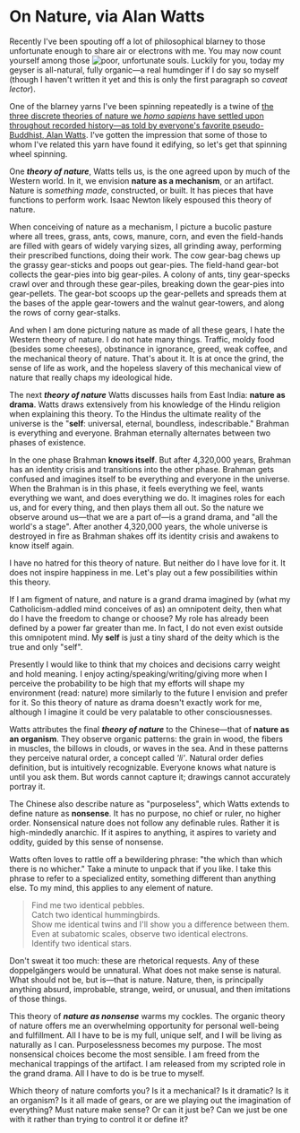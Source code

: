 # On Nature, via Alan Watts

Recently I've been spouting off a lot of philosophical blarney to those unfortunate enough to share air or electrons with me. You may now count yourself among those ![poor, unfortunate souls](http://ak-hdl.buzzfed.com/static/2014-11/17/6/enhanced/webdr12/enhanced-19154-1416224241-24.jpg). Luckily for you, today my geyser is all-natural, fully organic—a real humdinger if I do say so myself (though I haven't written it yet and this is only the first paragraph so *caveat lector*).

One of the blarney yarns I've been spinning repeatedly is a twine of [the three discrete theories of nature we *homo sapiens* have settled upon throughout recorded history—as told by everyone's favorite pseudo-Buddhist, Alan Watts](https://itunes.apple.com/us/podcast/alan-watts-mans-behavior-nature/id1006521565?i=356896808&mt=2). I've gotten the impression that some of those to whom I've related this yarn have found it edifying, so let's get that spinning wheel spinning.

One ***theory of nature***, Watts tells us, is the one agreed upon by much of the Western world. In it, we envision **nature as a mechanism**, or an artifact. Nature is *something made*, constructed, or built. It has pieces that have functions to perform work. Isaac Newton likely espoused this theory of nature.

When conceiving of nature as a mechanism, I picture a bucolic pasture where all trees, grass, ants, cows, manure, corn, and even the field-hands are filled with gears of widely varying sizes, all grinding away, performing their prescribed functions, doing their work. The cow gear-bag chews up the grassy gear-sticks and poops out gear-pies. The field-hand gear-bot collects the gear-pies into big gear-piles. A colony of ants, tiny gear-specks crawl over and through these gear-piles, breaking down the gear-pies into gear-pellets. The gear-bot scoops up the gear-pellets and spreads them at the bases of the apple gear-towers and the walnut gear-towers, and along the rows of corny gear-stalks.

And when I am done picturing nature as made of all these gears, I hate the Western theory of nature. I do not hate many things. Traffic, moldy food (besides some cheeses), obstinance in ignorance, greed, weak coffee, and the mechanical theory of nature. That's about it. It is at once the grind, the sense of life as work, and the hopeless slavery of this mechanical view of nature that really chaps my ideological hide.

The next ***theory of nature*** Watts discusses hails from East India: **nature as drama**. Watts draws extensively from his knowledge of the Hindu religion when explaining this theory. To the Hindus the ultimate reality of the universe is the "**self**: universal, eternal, boundless, indescribable." Brahman is everything and everyone. Brahman eternally alternates between two phases of existence.

In the one phase Brahman **knows itself**. But after 4,320,000 years, Brahman has an identity crisis and transitions into the other phase. Brahman gets confused and imagines itself to be everything and everyone in the universe. When the Brahman is in this phase, it feels everything we feel, wants everything we want, and does everything we do. It imagines roles for each us, and for every thing, and then plays them all out. So the nature we observe around us—that we are a part of—is a grand drama, and "all the world's a stage". After another 4,320,000 years, the whole universe is destroyed in fire as Brahman shakes off its identity crisis and awakens to know itself again.

I have no hatred for this theory of nature. But neither do I have love for it. It does not inspire happiness in me. Let's play out a few possibilities within this theory.

If I am figment of nature, and nature is a grand drama imagined by (what my Catholicism-addled mind conceives of as) an omnipotent deity, then what do I have the freedom to change or choose? My role has already been defined by a power far greater than me. In fact, I do not even exist outside this omnipotent mind. My **self** is just a tiny shard of the deity which is the true and only "self".

Presently I would like to think that my choices and decisions carry weight and hold meaning. I enjoy acting/speaking/writing/giving more when I perceive the probability to be high that my efforts will shape my environment (read: nature) more similarly to the future I envision and prefer for it. So this theory of nature as drama doesn't exactly work for me, although I imagine it could be very palatable to other consciousnesses.

Watts attributes the final ***theory of nature*** to the Chinese—that of **nature as an organism**. They observe organic patterns: the grain in wood, the fibers in muscles, the billows in clouds, or waves in the sea. And in these patterns they perceive natural order, a concept called *'li'*. Natural order defies definition, but is intuitively recognizable. Everyone knows what nature is until you ask them. But words cannot capture it; drawings cannot accurately portray it.

The Chinese also describe nature as "purposeless", which Watts extends to define nature as **nonsense**. It has no purpose, no chief or ruler, no higher order. Nonsensical nature does not follow any definable rules. Rather it is high-mindedly anarchic. If it aspires to anything, it aspires to variety and oddity, guided by this sense of nonsense.

Watts often loves to rattle off a bewildering phrase: "the which than which there is no whicher." Take a minute to unpack that if you like. I take this phrase to refer to a specialized entity, something different than anything else. To my mind, this applies to any element of nature.

> Find me two identical pebbles.  
Catch two identical hummingbirds.  
Show me identical twins and I'll show you a difference between them.  
Even at subatomic scales, observe two identical electrons.  
Identify two identical stars.

Don't sweat it too much: these are rhetorical requests. Any of these doppelgängers would be unnatural. What does not make sense is natural. What should not be, but is—that is nature. Nature, then, is principally anything absurd, improbable, strange, weird, or unusual, and then imitations of those things.

This theory of ***nature as nonsense*** warms my cockles. The organic theory of nature offers me an overwhelming opportunity for personal well-being and fulfillment. All I have to be is my full, unique self, and I will be living as naturally as I can. Purposelessness becomes my purpose. The most nonsensical choices become the most sensible. I am freed from the mechanical trappings of the artifact. I am released from my scripted role in the grand drama. All I have to do is be true to myself.

Which theory of nature comforts you? Is it a mechanical? Is it dramatic? Is it an organism? Is it all made of gears, or are we playing out the imagination of everything? Must nature make sense? Or can it just be? Can we just be one with it rather than trying to control it or define it?